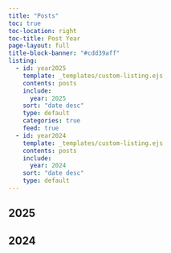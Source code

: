 ```yaml
---
title: "Posts"
toc: true
toc-location: right
toc-title: Post Year
page-layout: full
title-block-banner: "#cdd39aff"
listing:
  - id: year2025
    template: _templates/custom-listing.ejs
    contents: posts
    include:
      year: 2025
    sort: "date desc"
    type: default
    categories: true
    feed: true
  - id: year2024
    template: _templates/custom-listing.ejs
    contents: posts
    include:
      year: 2024
    sort: "date desc"
    type: default
---
```






## 2025

::: {#year2025}
:::

## 2024

::: {#year2024}
:::